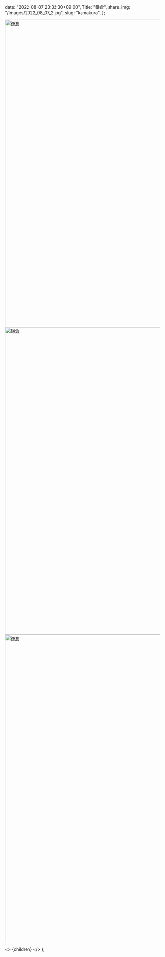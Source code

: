 
  date: "2022-08-07 23:32:30+09:00",
  Title: "鎌倉",
  share_img: "/images/2022_08_07_2.jpg",
  slug: "kamakura",
};

<img src="/images/2022_08_07_1.jpg" alt="鎌倉" width="1500" height="1000" loading="lazy" />
<img src="/images/2022_08_07_2.jpg" alt="鎌倉" width="1500" height="1000" loading="lazy" />
<img src="/images/2022_08_07_3.jpg" alt="鎌倉" width="1500" height="1000" loading="lazy" />

  <>
    <Head>
      <title>{meta.Title} | 異郷好実</title>
    </Head>
    <PostLayout meta={meta}>{children}</PostLayout>
  </>
);
